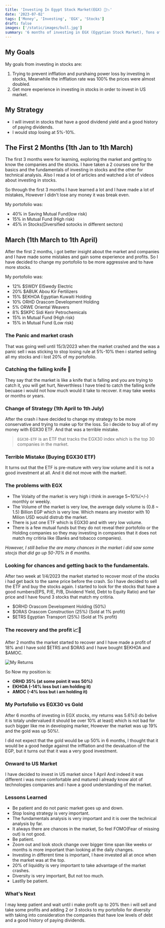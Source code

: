 ```yaml
---
title: 'Investing In Egypt Stock Market(EGX) 💸📉'
date: '2023-07-02'
tags: ['Money', 'Investing', 'EGX', 'Stocks']
draft: false
images: ['/static/images/bull.jpg']
summary: '6 months of investing in EGX (Egyptian Stock Market), Tons of mistakes and a lot of lessons learned.'
---
```


## My Goals

My goals from investing in stocks are:

1. Trying to prevent infflation and purshaing power loss by investing in stocks, Meanwhile the infflation rate was 100% the prices were almost doubled.
2. Get more experience in investing in stocks in order to invest in US market.

## My Strategy

- I will invest in stocks that have a good dividend yield and a good history of paying dividends.
- I would stop losing at 5%-10%.

## The First 2 Months (1th Jan to 1th March)

The first 3 months were for learning, exploring the market and getting to know the companies and the stocks.
I have taken a 2 courses one for the basics and the fundamentals of investing in stocks and the other for technical analysis.
Also I read a lot of articles and watched a lot of videos about investing in stocks.

So through the first 3 months I have learned a lot and I have made a lot of mistakes, However I didn't lose any money it was break even.

My portofolio was:

- 40% in Saving Mutual Fund(low risk)
- 15% in Mutual Fund (High risk)
- 45% in Stocks(Diversified sotocks in different sectors)

## March (1th March to 1th April)

After the first 2 months, i got better insight about the market and companies and I have made some mistakes and gain some experience and profits.
So I have decided to change my portofolio to be more aggressive and to have more stocks.

My portofolio was:

- 12% $SWDY ElSwedy Electric
- 20% $ABUK Abou Kir Fertilizers
- 15% $EKHOA Egyptian Kuwaiti Holding
- 10% ORHD Orascom Development Holding
- 5% ORWE Oriental Weavers
- 8% $SKPC Sidi Kerir Petrochemicals
- 15% in Mutual Fund (High risk)
- 15% in Mutual Fund (Low risk)

### The Panic and market crash

That was going well until 15/3/2023 when the market crashed and the was a panic sell i was sticking to stop losing rule at 5%-10% then i started selling all my stocks and i lost 20% of my portofolio.

### Catching the falling knife 🔪

They say that the market is like a knife that is falling and you are trying to catch it, you will get hurt,
Neverthless I have tried to catch the falling knife becuase i would not how much would it take to recover. it may take weeks or months or years.

### Change of Strategy (1th April to 1th July)

After the crash i have decided to change my strategy to be more conservative and trying to make up for the loss. So i decide to buy all of my money with EGX30 ETF.
And that was a terrible mistake.

> `EGX30-ETF` is an ETF that tracks the EGX30 index which is the top 30 companies in the market.

### Terrible Mistake (Buying EGX30 ETF)

It turns out that the ETF is pre-mature with very low volume and it is not a good investment at all. And it did not move with the market!.

### The problems with EGX

- The Volaity of the market is very high i think in average 5~10%(+/-) monthly or weekly.
- The Volume of the market is very low, the average daily volume is (0.8 ~ 1.5) Billion EGP which is very low. Which means any investor with 10 Milion USD would distrub the market.
- There is just one ETF which is EGX30 and with very low volume.
- There is a few mutual funds but they do not reveal their portofolio or the Holding companies so they may investing in companies that it does not match my critiria like (Banks and tobacco companies).

_However, I still belive the are many chances in the market i did saw some stocjs that did go up 50-70% in 6 months._

### Looking for chances and getting back to the fundamentals.

After two week at 1/4/2023 the market started to recover most of the stocks i had get back to the same price before the crash. So I have decided to sell the ETF and buy the stocks again.
I started to look for the stocks that have a good numbers(EPS, P/E, P/B, Dividend Yield, Debt to Equity Ratio) and fair price and I have found 3 stocks that match my critiria.

- $ORHD Orascom Development Holding (50%)
- $ORAS Orascom Construction (25%) (Sold at 1% profit)
- $ETRS Egyptian Transport (25%) (Sold at 1% profit)

### The recovery and the profit 📈🚀

After 2 months the market started to recover and I have made a profit of 18% and I have sold $ETRS and $ORAS and I have bought $EKHOA and $AMOC.

![My Returns](/static/images/returns.png)

So Now my position is:

- **ORHD 35% (at some point it was 50%)**
- **EKHOA (-14% loss but i am holding it)**
- **AMOC (-4% loss but i am holding it)**

### My Portofolio vs EGX30 vs Gold

After 6 months of investing in EGX stocks, my returns was 5.6%(I do belive it is totaly undervalued it should be over 10% at least) which is not bad for such bigger like me in developing marker, However the market was up 19% and the gold was up 50%!.

I did not expect that the gold would be up 50% in 6 months, I thought that it would be a good hedge against the infflation and the devaluation of the EGP, but it turns out that it was a very good investment.

### Onward to US Market

I have decided to invest in US market since 1 April And indeed it was different i was more comfortable and matured i already know alot of technologies companies and i have a good understanding of the market.

### Lessons Learned

- Be patient and do not panic market goes up and down.
- Stop losing strategy is very important.
- The fundamentals analysis is very important and it is over the technical analysis by far.
- It always there are chances in the market, So feel FOMO(Fear of missing out) is not good.
- Be patient.
- Zoom out and look stock change over bigger time span like weeks or months is more important than looking at the daily changes.
- Investing in different time is important, I have invested all at once when the market was at the top.
- 20% of liquidity is very important to take advantage of the market crashes.
- Diversity is very important, But not too much.
- Lastlly be patient.

### What's Next

I may keep patient and wait until i make profit up to 20% then i will sell and take some profits and adding 2 or 3 stocks to my portofolio for diversity with taking into consideration the companies that have low levels of debt and a good history of paying dividends.
